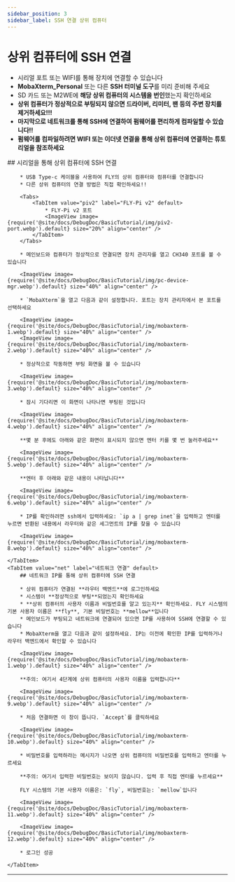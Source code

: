 ```yaml
---
sidebar_position: 3
sidebar_label: SSH 연결 상위 컴퓨터
---
```






# 상위 컴퓨터에 SSH 연결


* 시리얼 포트 또는 WIFI를 통해 장치에 연결할 수 있습니다
* **MobaXterm_Personal** 또는 다른 **SSH 터미널 도구**를 미리 준비해 주세요
* SD 카드 또는 M2WE에 **해당 상위 컴퓨터의 시스템을 번인**했는지 확인하세요
* **상위 컴퓨터가 정상적으로 부팅되지 않으면 드라이버, 리미터, 팬 등의 주변 장치를 제거하세요!!!**
* **마지막으로 네트워크를 통해 SSH에 연결하여 펌웨어를 편리하게 컴파일할 수 있습니다!!**
* **펌웨어를 컴파일하려면 WIFI 또는 이더넷 연결을 통해 상위 컴퓨터에 연결하는 튜토리얼을 참조하세요**

<Tabs>
    <TabItem value="serial" label="시리얼 연결" default>
        ## 시리얼을 통해 상위 컴퓨터에 SSH 연결

        * USB Type-c 케이블을 사용하여 FLY의 상위 컴퓨터와 컴퓨터를 연결합니다
        * 다른 상위 컴퓨터의 연결 방법은 직접 확인하세요!!

        <Tabs>
            <TabItem value="piv2" label="FLY-Pi v2" default>
                * FLY-Pi v2 포트
                <ImageView image={require('@site/docs/DebugDoc/BasicTutorial/img/piv2-port.webp').default} size="20%" align="center" />
            </TabItem>
        </Tabs>

        * 메인보드와 컴퓨터가 정상적으로 연결되면 장치 관리자를 열고 CH340 포트를 볼 수 있습니다

        <ImageView image={require('@site/docs/DebugDoc/BasicTutorial/img/pc-device-mgr.webp').default} size="40%" align="center" />

        * `MobaXterm`을 열고 다음과 같이 설정합니다. 포트는 장치 관리자에서 본 포트를 선택하세요

        <ImageView image={require('@site/docs/DebugDoc/BasicTutorial/img/mobaxterm-1.webp').default} size="40%" align="center" />
        <ImageView image={require('@site/docs/DebugDoc/BasicTutorial/img/mobaxterm-2.webp').default} size="40%" align="center" />

        * 정상적으로 작동하면 부팅 화면을 볼 수 있습니다

        <ImageView image={require('@site/docs/DebugDoc/BasicTutorial/img/mobaxterm-3.webp').default} size="40%" align="center" />

        * 잠시 기다리면 이 화면이 나타나면 부팅된 것입니다

        <ImageView image={require('@site/docs/DebugDoc/BasicTutorial/img/mobaxterm-4.webp').default} size="40%" align="center" />

        **몇 분 후에도 아래와 같은 화면이 표시되지 않으면 엔터 키를 몇 번 눌러주세요**

        <ImageView image={require('@site/docs/DebugDoc/BasicTutorial/img/mobaxterm-5.webp').default} size="40%" align="center" />

        **엔터 후 아래와 같은 내용이 나타납니다**

        <ImageView image={require('@site/docs/DebugDoc/BasicTutorial/img/mobaxterm-6.webp').default} size="40%" align="center" />

        * IP를 확인하려면 ssh에서 입력하세요: `ip a | grep inet`을 입력하고 엔터를 누르면 반환된 내용에서 라우터와 같은 세그먼트의 IP를 찾을 수 있습니다

        <ImageView image={require('@site/docs/DebugDoc/BasicTutorial/img/mobaxterm-8.webp').default} size="40%" align="center" />

    </TabItem>
    <TabItem value="net" label="네트워크 연결" default>
        ## 네트워크 IP를 통해 상위 컴퓨터에 SSH 연결

        * 상위 컴퓨터가 연결된 **라우터 백엔드**에 로그인하세요
        * 시스템이 **정상적으로 부팅**되었는지 확인하세요
        * **상위 컴퓨터의 사용자 이름과 비밀번호를 알고 있는지** 확인하세요. FLY 시스템의 기본 사용자 이름은 **fly**, 기본 비밀번호는 **mellow**입니다
        * 메인보드가 부팅되고 네트워크에 연결되어 있으면 IP를 사용하여 SSH에 연결할 수 있습니다
        * MobaXterm을 열고 다음과 같이 설정하세요. IP는 이전에 확인한 IP를 입력하거나 라우터 백엔드에서 확인할 수 있습니다

        <ImageView image={require('@site/docs/DebugDoc/BasicTutorial/img/mobaxterm-1.webp').default} size="40%" align="center" />

        **주의: 여기서 4단계에 상위 컴퓨터의 사용자 이름을 입력합니다**

        <ImageView image={require('@site/docs/DebugDoc/BasicTutorial/img/mobaxterm-9.webp').default} size="40%" align="center" />

        * 처음 연결하면 이 창이 뜹니다. `Accept`를 클릭하세요

        <ImageView image={require('@site/docs/DebugDoc/BasicTutorial/img/mobaxterm-10.webp').default} size="40%" align="center" />

        * 비밀번호를 입력하라는 메시지가 나오면 상위 컴퓨터의 비밀번호를 입력하고 엔터를 누르세요

        **주의: 여기서 입력한 비밀번호는 보이지 않습니다. 입력 후 직접 엔터를 누르세요**

        FLY 시스템의 기본 사용자 이름은: `fly`, 비밀번호는: `mellow`입니다

        <ImageView image={require('@site/docs/DebugDoc/BasicTutorial/img/mobaxterm-11.webp').default} size="40%" align="center" />

        <ImageView image={require('@site/docs/DebugDoc/BasicTutorial/img/mobaxterm-12.webp').default} size="40%" align="center" />

        * 로그인 성공

    </TabItem>
</Tabs>

----